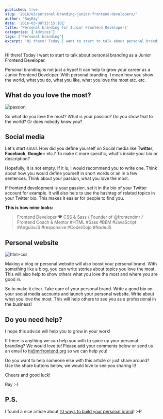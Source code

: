 ```yaml
---
published: true
slug: '2016/03/personal-branding-junior-frontend-developers/'
author: 'RayRay'
date: '2016-03-08T13:15:10Z'
title: 'Personal branding for Junior Frontend Developers'
categories: ['Advices']
tags: ['Personal branding']
excerpt: 'Hi there! Today I want to start to talk about personal branding as a Junior Frontend Developer.Pers...'
---
```


Hi there! Today I want to start to talk about personal branding as a Junior Frontend Developer.

Personal branding is not just a hype! It can help to grow your career as a Junior Frontend Developer. With personal branding, I mean how you show the world, what you do, what you like, what you love the most etc. etc.

## What do you love the most?

![passion](08-1.jpg)

So what do you love the most? What is your passion? Do you show that to the world? Or does nobody know you?

## Social media

Let's start small. How did you define yourself on Social media like **Twitter**, **Facebook**, **Google+** etc.? To make it more specific, what's inside your bio or description?

Hopefully, it is not empty. If it is, I would recommend you to write one. Think about how you would define yourself in short words or an in a few sentences. Think about your passion, what you love the most.

If frontend development is your passion, set it in the bio of your Twitter account for example. It will also help to use the hashtag of related topics in your Twitter bio. This makes it easier for people to find you.

**This is how mine looks:**

> Frontend Developer ♥ CSS & Sass / Founder of @frontendmr / Frontend Coach & Mentor #HTML #Sass #BEM #JavaScript #AngularJS #responsive #CoderDojo #NodeJS

## Personal website

![html-css](08-2.jpg)

Making a blog or personal website will also boost your personal brand. With something like a blog, you can write stories about topics you love the most. This will also help to show others what you love the most and where you are good in.

So to make it clear. Take care of your personal brand. Write a good bio on your social media accounts and launch your personal website. Write about what you love the most. This will help others to see you as a professional in the business!

## Do you need help?

I hope this advice will help you to grow in your work!

If there is anything we can help you with to spice up your personal branding? We would love to! Please add your comments below or send us an email to [hi@mrfrontend.org](mailto:hi@mrfrontend.org) so we can help you!

Do you want to help someone else with this article or just share around? Use the share buttons below, we would love to see you sharing it!

Cheers and good luck!

Ray :-)

## P.S.

I found a nice article about [10 ways to build your personal brand](http://skillcrush.com/2015/02/20/10-ways-build-personal-brand/)! :-P
